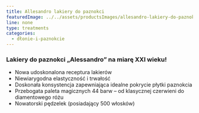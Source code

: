 ```yaml
---
title: Allesandro lakiery do paznokci
featuredImage: ../../assets/productsImages/allesandro-lakiery-do-paznokci.jpg
line: none
type: treatments
categories:
  - dłonie-i-paznokcie
---
```


### Lakiery do paznokci „Alessandro” na miarę XXI wieku!

- Nowa udoskonalona receptura lakierów
- Niewiarygodna elastyczność i trwałość
- Doskonała konsystencja zapewniająca idealne pokrycie płytki paznokcia
- Przebogata paleta magicznych 44 barw – od klasycznej czerwieni do diamentowego różu
- Nowatorski pędzelek (posiadający 500 włosków)
